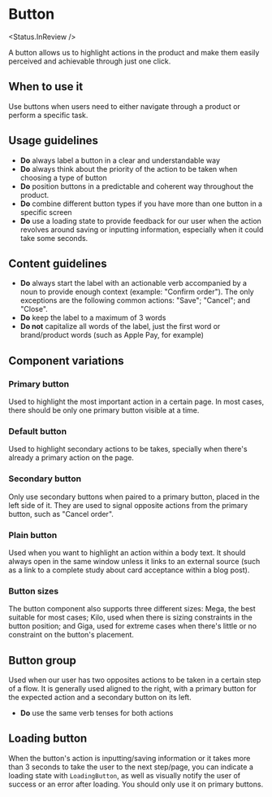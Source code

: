 

# Button

<Status.InReview />

A button allows us to highlight actions in the product and make them easily
perceived and achievable through just one click.

<Story id="components-button--base" />
<Props of={Button} />

## When to use it

Use buttons when users need to either navigate through a product or perform a specific task.

## Usage guidelines

- **Do** always label a button in a clear and understandable way
- **Do** always think about the priority of the action to be taken when choosing a type of button
- **Do** position buttons in a predictable and coherent way throughout the product.
- **Do** combine different button types if you have more than one button in a specific screen
- **Do** use a loading state to provide feedback for our user when the action revolves around saving or
  inputting information, especially when it could take some seconds.

## Content guidelines

- **Do** always start the label with an actionable verb accompanied by a noun to provide enough context (example: "Confirm order").
  The only exceptions are the following common actions: "Save"; "Cancel"; and "Close".
- **Do** keep the label to a maximum of 3 words
- **Do not** capitalize all words of the label, just the first word or brand/product words (such as Apple Pay, for example)

## Component variations

### Primary button

Used to highlight the most important action in a certain page. In most cases, there should be only one primary button visible
at a time.

<Story id="components-button--primary" />

### Default button

Used to highlight secondary actions to be takes, specially when there's already a primary action on the page.

<Story id="components-button--base" />

### Secondary button

Only use secondary buttons when paired to a primary button, placed in the left side of it. They are used to
signal opposite actions from the primary button, such as "Cancel order".

<Story id="components-button--secondary" />

### Plain button

Used when you want to highlight an action within a body text. It should always open in the same window unless
it links to an external source (such as a link to a complete study about card acceptance within a blog post).

<Story id="components-button--plain" />

### Button sizes

The button component also supports three different sizes: Mega, the best suitable for most cases; Kilo, used
when there is sizing constraints in the button position; and Giga, used for extreme cases when there's little
or no constraint on the button's placement.

<Story id="components-button--size" />

## Button group

Used when our user has two opposites actions to be taken in a certain step of a flow. It is generally used aligned to the right,
with a primary button for the expected action and a secondary button on its left.

<Story id="components-button-buttongroup--base" />
<Props of={ButtonGroup} />

- **Do** use the same verb tenses for both actions

## Loading button

When the button's action is inputting/saving information or it takes more than 3 seconds to take the user to the next step/page, you can indicate a loading state with `LoadingButton`, as well as visually notify the user of success or an error after loading. You should only use it on primary buttons.

<Story id="components-button-loadingbutton--success-animation" />
<Story id="components-button-loadingbutton--error-animation" />
<Story id="components-button-loadingbutton--no-exit-animation" />
<Props of={LoadingButton} />
